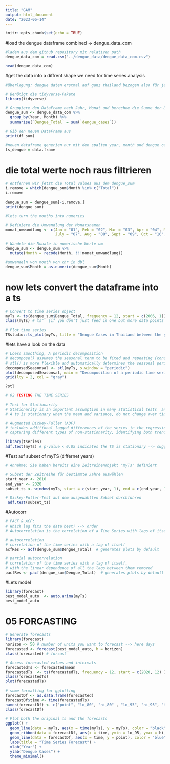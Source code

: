 ```yaml
---
title: "GAM"
output: html_document
date: "2023-06-14"
---
```


```r
knitr::opts_chunk$set(echo = TRUE)
```

#load the dengue dataframe combined -> dengue_data_com
```r
#laden aus dem github repository mit relativen path 
dengue_data_com = read.csv("../dengue_data/dengue_data_com.csv")

head(dengue_data_com)

```
#get the data into a diffrent shape we need for time series analysis 
```r
#überlegung: dengue daten erstmal auf ganz thailand bezogen also für jeden monat der Jahre 2006-2020 die summer der dengue cases im ganzen land thailand berechnen 

# Benötigt die tidyverse-Pakete
library(tidyverse)

# Gruppiere den DataFrame nach Jahr, Monat und berechne die Summe der Dengue-Fälle
dengue_sum <- dengue_data_com %>%
  group_by(Year, Month) %>%
  summarise(`Dengue_Total` = sum(`dengue_cases`))

# Gib den neuen DataFrame aus
print(df_sum)

#neuen dataframe generien nur mit den spalten year, month und dengue cases 
ts_dengue = data.frame 
```
# die total werte noch raus filtrieren 
```r
# entfernen wir jetzt die Total values aus dem dengue_sum
i.remove = which(dengue_sum$Month %in% c("Total"))
i.remove 

dengue_sum = dengue_sum[-i.remove,]
print(dengue_sum)

#lets turn the months into numerics 

# Definiere die Umwandlung der Monatsnamen
monat_umwandlung <- c(Jan = "01", Feb = "02", Mar = "03", Apr = "04", May = "05", June = "06",
                      July = "07", Aug = "08", Sept = "09", Oct = "10", Nov = "11", Dec = "12")

# Wandele die Monate in numerische Werte um
dengue_sum <- dengue_sum %>%
  mutate(Month = recode(Month, !!!monat_umwandlung))

#umwandeln von month von chr in dbl 
dengue_sum$Month = as.numeric(dengue_sum$Month)
```
# now lets convert the dataframe into a ts 
```r
# Convert to time series object
myTs <- ts(dengue_sum$Dengue_Total, frequency = 12, start = c(2006, 1))
class(myTs) # ts"  (if you don't just feed in one but more data points per time point e.g. env then it is mts)

# Plot time series
TSstudio::ts_plot(myTs, title = "Dengue Cases in Thailand between the years 2006 - 2020", Xgrid = TRUE)

```
#lets have a look on the data 
```r
# Loess smoothing, A periodic decomposition
# decompose() assumes the seasonal term to be fixed and repeating (constant throughout the entire time series)
# stl() is more flexible and automatically determines the seasonal period from the data
decomposedSeasonsal <- stl(myTs, s.window = "periodic")
plot(decomposedSeasonsal, main = "Decomposition of a periodic time series", xaxt = "n")
grid(lty = 2, col = "gray")

?stl
```
```r
# 02 TESTING THE TIME SERIES

# Test for Stationarity
# Stationarity is an important assumption in many statistical tests  and ts analysis models. 
# A ts is stationary when the mean and variance, do not change over time. 

# Augmented Dickey-Fuller (ADF)
# includes additional lagged differences of the series in the regression equation, 
# capturing different types of non-stationarity, identifying both trend and autoregressive components

library(tseries)
adf.test(myTs) # p-value < 0.05 indicates the TS is stationary --> suggests it is stationary !!!
```
#Test auf subset of myTS (differnet years) 
```r
# Annahme: Sie haben bereits eine Zeitreihenobjekt "myTs" definiert

# Subset der Zeitreihe für bestimmte Jahre auswählen
start_year <- 2010
end_year <- 2020
subset_ts <- window(myTs, start = c(start_year, 1), end = c(end_year, 12))

# Dickey-Fuller-Test auf dem ausgewählten Subset durchführen
 adf.test(subset_ts)
```
#Autocorr 
```r
# PACF & ACF: 
# Which lag fits the data best? --> order
# Autocorrelation is the correlation of a Time Series with lags of itself

# autocorrelation
# correlation of the time series with a lag of itself
acfRes <- acf(dengue_sum$Dengue_Total)  # generates plots by default

# partial autocorrelation
# correlation of the time series with a lag of itself, 
# with the linear dependence of all the lags between them removed
pacfRes <- pacf(dengue_sum$Dengue_Total)  # generates plots by default
```

#Lets model 
```r
library(forecast)
best_model_auto  <- auto.arima(myTs)
best_model_auto
```

# 05 FORCASTING
```r
# Generate forecasts
library(forecast)
horizon <- 50 # number of units you want to forecast --> here days
forecasted <- forecast(best_model_auto, h = horizon)
class(forecasted) # forcast

# Access forecasted values and intervals
forecastedTs <- forecasted$mean
forecastedTs  <- ts(forecastedTs, frequency = 12, start = c(2020, 12) )
class(forecastedTs) 
plot(forecastedTs)

# some formatting for gglotting
forecastDf <- as.data.frame(forecasted)
forecastDf$time <- time(forecastedTs)
names(forecastDf) <- c("point", "lo_80", "hi_80" , "lo_95", "hi_95", "time")
class(forecastDf)

# Plot both the original ts and the forecasts
ggplot() +
  geom_line(data = myTs, aes(x = time(myTs), y = myTs), color = "black") +
  geom_ribbon(data = forecastDf, aes(x = time, ymin = lo_95, ymax = hi_95), fill = "gray80") +
  geom_line(data = forecastDf, aes(x = time, y = point), color = "blue") +
  labs(title = "Time Series Forecast") +
  xlab("Year") +
  ylab("Dengue Cases") +
  theme_minimal()
```

